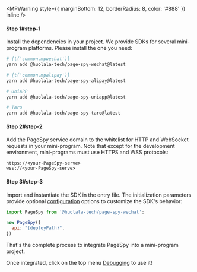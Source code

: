 
<MPWarning style={{ marginBottom: 12, borderRadius: 8, color: '#888' }} inline />

#### Step 1#step-1

Install the dependencies in your project. We provide SDKs for several mini-program platforms. Please install the one you need:

```bash
# {t('common.mpwechat')}
yarn add @huolala-tech/page-spy-wechat@latest

# {t('common.mpalipay')}
yarn add @huolala-tech/page-spy-alipay@latest

# UniAPP
yarn add @huolala-tech/page-spy-uniapp@latest

# Taro
yarn add @huolala-tech/page-spy-taro@latest
```

#### Step 2#step-2

Add the PageSpy service domain to the whitelist for HTTP and WebSocket requests in your mini-program. Note that except for the development environment, mini-programs must use HTTPS and WSS protocols:

```
https://<your-PageSpy-serve>
wss://<your-PageSpy-serve>
```

#### Step 3#step-3

Import and instantiate the SDK in the entry file. The initialization parameters provide optional [configuration]({VITE_SDK_WECHAT_REPO}) options to customize the SDK's behavior:

```js
import PageSpy from '@huolala-tech/page-spy-wechat';

new PageSpy({
  api: "{deployPath}",
})
```

That's the complete process to integrate PageSpy into a mini-program project.

Once integrated, click on the top menu <Tooltip title="Menu is hidden by default and will be visible after deployment." color="purple"><a href="javascript:void(0)">Debugging</a></Tooltip> to use it!